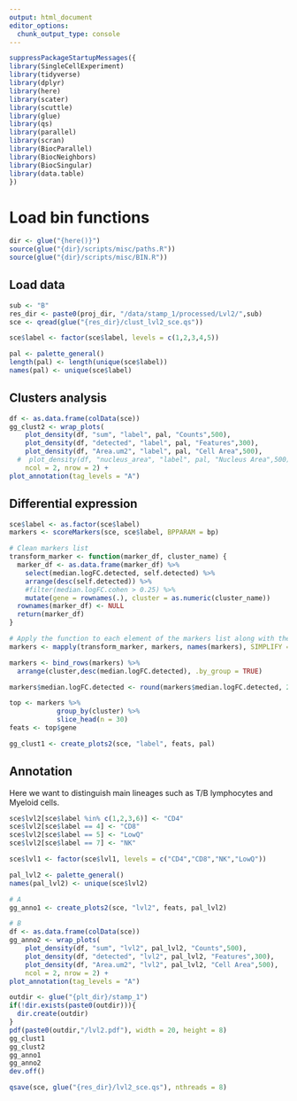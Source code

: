 ```yaml
---
output: html_document
editor_options: 
  chunk_output_type: console
---
```

```r
suppressPackageStartupMessages({
library(SingleCellExperiment)
library(tidyverse)
library(dplyr)
library(here)
library(scater)
library(scuttle)
library(glue)
library(qs)
library(parallel)
library(scran)
library(BiocParallel)
library(BiocNeighbors)
library(BiocSingular)
library(data.table)
})
```

# Load bin functions
```r
dir <- glue("{here()}")
source(glue("{dir}/scripts/misc/paths.R"))
source(glue("{dir}/scripts/misc/BIN.R"))
```

## Load data
```r
sub <- "B"
res_dir <- paste0(proj_dir, "/data/stamp_1/processed/Lvl2/",sub)
sce <- qread(glue("{res_dir}/clust_lvl2_sce.qs"))
```

```r
sce$label <- factor(sce$label, levels = c(1,2,3,4,5))
```

```r
pal <- palette_general()
length(pal) <- length(unique(sce$label))
names(pal) <- unique(sce$label)
```

## Clusters analysis
```r
df <- as.data.frame(colData(sce))
gg_clust2 <- wrap_plots(
    plot_density(df, "sum", "label", pal, "Counts",500),
    plot_density(df, "detected", "label", pal, "Features",300),
    plot_density(df, "Area.um2", "label", pal, "Cell Area",500),
  #  plot_density(df, "nucleus_area", "label", pal, "Nucleus Area",500),
    ncol = 2, nrow = 2) +
plot_annotation(tag_levels = "A")
```

## Differential expression
```r
sce$label <- as.factor(sce$label)
markers <- scoreMarkers(sce, sce$label, BPPARAM = bp)
```

```r
# Clean markers list
transform_marker <- function(marker_df, cluster_name) {
  marker_df <- as.data.frame(marker_df) %>%
    select(median.logFC.detected, self.detected) %>%
    arrange(desc(self.detected)) %>%
    #filter(median.logFC.cohen > 0.25) %>%
    mutate(gene = rownames(.), cluster = as.numeric(cluster_name))
  rownames(marker_df) <- NULL
  return(marker_df)
}

# Apply the function to each element of the markers list along with their names
markers <- mapply(transform_marker, markers, names(markers), SIMPLIFY = FALSE)

markers <- bind_rows(markers) %>%
  arrange(cluster,desc(median.logFC.detected), .by_group = TRUE) 

markers$median.logFC.detected <- round(markers$median.logFC.detected, 2)
```

```r
top <- markers %>%
            group_by(cluster) %>%
            slice_head(n = 30)
feats <- top$gene
```


```r
gg_clust1 <- create_plots2(sce, "label", feats, pal)
```

## Annotation
Here we want to distinguish main lineages such as T/B lymphocytes and Myeloid cells.
```r
sce$lvl2[sce$label %in% c(1,2,3,6)] <- "CD4"
sce$lvl2[sce$label == 4] <- "CD8"
sce$lvl2[sce$label == 5] <- "LowQ"
sce$lvl2[sce$label == 7] <- "NK"
```

```r
sce$lvl1 <- factor(sce$lvl1, levels = c("CD4","CD8","NK","LowQ"))
```


```r
pal_lvl2 <- palette_general()
names(pal_lvl2) <- unique(sce$lvl2)
```

```r
# A
gg_anno1 <- create_plots2(sce, "lvl2", feats, pal_lvl2)

# B
df <- as.data.frame(colData(sce))
gg_anno2 <- wrap_plots(
    plot_density(df, "sum", "lvl2", pal_lvl2, "Counts",500),
    plot_density(df, "detected", "lvl2", pal_lvl2, "Features",300),
    plot_density(df, "Area.um2", "lvl2", pal_lvl2, "Cell Area",500),
    ncol = 2, nrow = 2) +
plot_annotation(tag_levels = "A")
```


```r
outdir <- glue("{plt_dir}/stamp_1")
if(!dir.exists(paste0(outdir))){
  dir.create(outdir)
}
pdf(paste0(outdir,"/lvl2.pdf"), width = 20, height = 8)
gg_clust1
gg_clust2
gg_anno1
gg_anno2
dev.off()
```


```r
qsave(sce, glue("{res_dir}/lvl2_sce.qs"), nthreads = 8)
```
